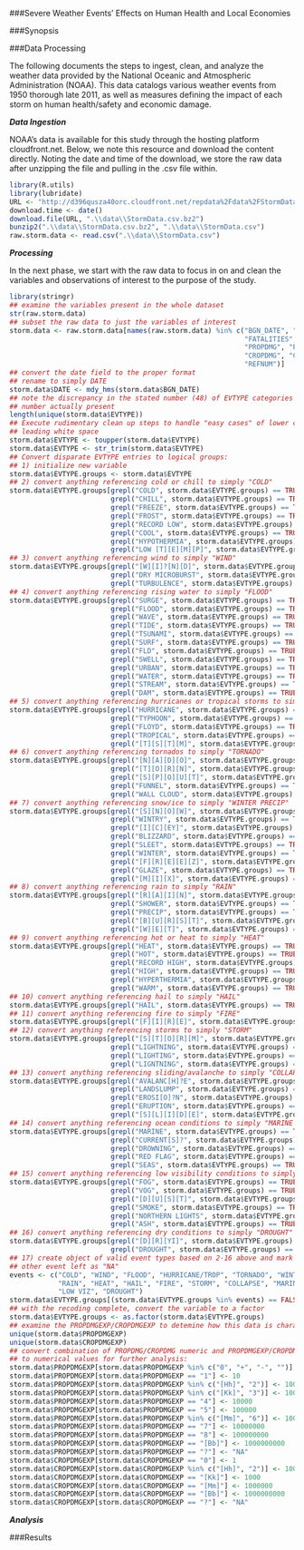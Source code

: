 ###Severe Weather Events' Effects on Human Health and Local Economies

###Synopsis

###Data Processing

The following documents the steps to ingest, clean, and analyze the weather data provided by the National Oceanic and Atmospheric Administration (NOAA).  This data catalogs various weather events from 1950 thorough late 2011, as well as measures defining the impact of each storm on human health/safety and economic damage.

_**Data Ingestion**_

NOAA's data is available for this study through the hosting platform cloudfront.net. Below, we note this resource and download the content directly. Noting the date and time of the download, we store the raw data after unzipping the file and pulling in the .csv file within.

```r
library(R.utils)
library(lubridate)
URL <- "http://d396qusza40orc.cloudfront.net/repdata%2Fdata%2FStormData.csv.bz2"
download.time <- date()
download.file(URL, ".\\data\\StormData.csv.bz2")
bunzip2(".\\data\\StormData.csv.bz2", ".\\data\\StormData.csv")
raw.storm.data <- read.csv(".\\data\\StormData.csv")
```

_**Processing**_

In the next phase, we start with the raw data to focus in on and clean the variables and observations of interest to the purpose of the study.

```r
library(stringr)
## examine the variables present in the whole dataset
str(raw.storm.data)
## subset the raw data to just the variables of interest
storm.data <- raw.storm.data[names(raw.storm.data) %in% c("BGN_DATE", "EVTYPE", 
                                                          "FATALITIES", "INJURIES",
                                                          "PROPDMG", "PROPDMGEXP",
                                                          "CROPDMG", "CROPDMGEXP",
                                                          "REFNUM")]
## convert the date field to the proper format
## rename to simply DATE
storm.data$DATE <- mdy_hms(storm.data$BGN_DATE)
## note the discrepancy in the stated number (48) of EVTYPE categories and the 
## number actually present
length(unique(storm.data$EVTYPE))
## Execute rudimentary clean up steps to handle "easy cases" of lower case and
## leading white space
storm.data$EVTYPE <- toupper(storm.data$EVTYPE)
storm.data$EVTYPE <- str_trim(storm.data$EVTYPE)
## Convert disparate EVTYPE entries to logical groups:
## 1) initialize new variable
storm.data$EVTYPE.groups <- storm.data$EVTYPE
## 2) convert anything referencing cold or chill to simply "COLD"
storm.data$EVTYPE.groups[grepl("COLD", storm.data$EVTYPE.groups) == TRUE |
                         grepl("CHILL", storm.data$EVTYPE.groups) == TRUE |
                         grepl("FREEZE", storm.data$EVTYPE.groups) == TRUE |
                         grepl("FROST", storm.data$EVTYPE.groups) == TRUE |
                         grepl("RECORD LOW", storm.data$EVTYPE.groups) == TRUE |
                         grepl("COOL", storm.data$EVTYPE.groups) == TRUE |
                         grepl("HYPOTHERMIA", storm.data$EVTYPE.groups) == TRUE | 
                         grepl("LOW [T][E][M][P]", storm.data$EVTYPE.groups) == TRUE] <- "COLD"
## 3) convert anything referencing wind to simply "WIND"
storm.data$EVTYPE.groups[grepl("[W][I]?[N][D]", storm.data$EVTYPE.groups) == TRUE | 
                         grepl("DRY MICROBURST", storm.data$EVTYPE.groups) == TRUE | 
                         grepl("TURBULENCE", storm.data$EVTYPE.groups) == TRUE] <- "WIND"
## 4) convert anything referencing rising water to simply "FLOOD"
storm.data$EVTYPE.groups[grepl("SURGE", storm.data$EVTYPE.groups) == TRUE | 
                         grepl("FLOOD", storm.data$EVTYPE.groups) == TRUE |
                         grepl("WAVE", storm.data$EVTYPE.groups) == TRUE |
                         grepl("TIDE", storm.data$EVTYPE.groups) == TRUE | 
                         grepl("TSUNAMI", storm.data$EVTYPE.groups) == TRUE |
                         grepl("SURF", storm.data$EVTYPE.groups) == TRUE | 
                         grepl("FLD", storm.data$EVTYPE.groups) == TRUE | 
                         grepl("SWELL", storm.data$EVTYPE.groups) == TRUE | 
                         grepl("URBAN", storm.data$EVTYPE.groups) == TRUE |
                         grepl("WATER", storm.data$EVTYPE.groups) == TRUE |
                         grepl("STREAM", storm.data$EVTYPE.groups) == TRUE |
                         grepl("DAM", storm.data$EVTYPE.groups) == TRUE] <- "FLOOD"
## 5) convert anything referencing hurricanes or tropical storms to simply "HURRICANE/TROP"
storm.data$EVTYPE.groups[grepl("HURRICANE", storm.data$EVTYPE.groups) == TRUE | 
                         grepl("TYPHOON", storm.data$EVTYPE.groups) == TRUE |
                         grepl("FLOYD", storm.data$EVTYPE.groups) == TRUE |
                         grepl("TROPICAL", storm.data$EVTYPE.groups) == TRUE | 
                         grepl("[T][S][T][M]", storm.data$EVTYPE.groups) == TRUE] <- "HURRICANE/TROP"
## 6) convert anything referencing tornados to simply "TORNADO"
storm.data$EVTYPE.groups[grepl("[N][A][D][O]", storm.data$EVTYPE.groups) == TRUE | 
                         grepl("[T][O][R][N]", storm.data$EVTYPE.groups) == TRUE | 
                         grepl("[S][P][O][U][T]", storm.data$EVTYPE.groups) == TRUE | 
                         grepl("FUNNEL", storm.data$EVTYPE.groups) == TRUE | 
                         grepl("WALL CLOUD", storm.data$EVTYPE.groups) == TRUE] <- "TORNADO"
## 7) convert anything referencing snow/ice to simply "WINTER PRECIP"
storm.data$EVTYPE.groups[grepl("[S][N][O][W]", storm.data$EVTYPE.groups) == TRUE | 
                         grepl("WINTRY", storm.data$EVTYPE.groups) == TRUE |
                         grepl("[I][C][EY]", storm.data$EVTYPE.groups) == TRUE |
                         grepl("BLIZZARD", storm.data$EVTYPE.groups) == TRUE |
                         grepl("SLEET", storm.data$EVTYPE.groups) == TRUE | 
                         grepl("WINTER", storm.data$EVTYPE.groups) == TRUE |
                         grepl("[F][R][E][E][Z]", storm.data$EVTYPE.groups) == TRUE |
                         grepl("GLAZE", storm.data$EVTYPE.groups) == TRUE |
                         grepl("[M][I][X]", storm.data$EVTYPE.groups) == TRUE] <- "WINTER PREC"
## 8) convert anything referencing rain to simply "RAIN"
storm.data$EVTYPE.groups[grepl("[R][A][I][N]", storm.data$EVTYPE.groups) == TRUE | 
                         grepl("SHOWER", storm.data$EVTYPE.groups) == TRUE |
                         grepl("PRECIP", storm.data$EVTYPE.groups) == TRUE |
                         grepl("[B][U][R][S][T]", storm.data$EVTYPE.groups) == TRUE |
                         grepl("[W][E][T]", storm.data$EVTYPE.groups) == TRUE] <- "RAIN"
## 9) convert anything referencing hot or heat to simply "HEAT"
storm.data$EVTYPE.groups[grepl("HEAT", storm.data$EVTYPE.groups) == TRUE |
                         grepl("HOT", storm.data$EVTYPE.groups) == TRUE |
                         grepl("RECORD HIGH", storm.data$EVTYPE.groups) == TRUE |
                         grepl("HIGH", storm.data$EVTYPE.groups) == TRUE | 
                         grepl("HYPERTHERMIA", storm.data$EVTYPE.groups) == TRUE | 
                         grepl("WARM", storm.data$EVTYPE.groups) == TRUE] <- "HEAT"
## 10) convert anything referencing hail to simply "HAIL"
storm.data$EVTYPE.groups[grepl("HAIL", storm.data$EVTYPE.groups) == TRUE] <- "HAIL"
## 11) convert anything referencing fire to simply "FIRE"
storm.data$EVTYPE.groups[grepl("[F][I][R][E]", storm.data$EVTYPE.groups) == TRUE] <- "FIRE"
## 12) convert anything referencing storms to simply "STORM"
storm.data$EVTYPE.groups[grepl("[S][T][O][R][M]", storm.data$EVTYPE.groups) == TRUE | 
                         grepl("LIGHTNING", storm.data$EVTYPE.groups) == TRUE | 
                         grepl("LIGHTING", storm.data$EVTYPE.groups) == TRUE | 
                         grepl("LIGNTNING", storm.data$EVTYPE.groups) == TRUE] <- "STORM"
## 13) convert anything referencing sliding/avalanche to simply "COLLAPSE"
storm.data$EVTYPE.groups[grepl("AVALANC[H]?E", storm.data$EVTYPE.groups) == TRUE | 
                         grepl("LANDSLUMP", storm.data$EVTYPE.groups) == TRUE | 
                         grepl("EROSI[O]?N", storm.data$EVTYPE.groups) == TRUE | 
                         grepl("ERUPTION", storm.data$EVTYPE.groups) == TRUE | 
                         grepl("[S][L][I][D][E]", storm.data$EVTYPE.groups) == TRUE] <- "COLLAPSE"
## 14) convert anything referencing ocean conditions to simply "MARINE CONDITIONS"
storm.data$EVTYPE.groups[grepl("MARINE", storm.data$EVTYPE.groups) == TRUE | 
                         grepl("CURRENT[S]?", storm.data$EVTYPE.groups) == TRUE | 
                         grepl("DROWNING", storm.data$EVTYPE.groups) == TRUE | 
                         grepl("RED FLAG", storm.data$EVTYPE.groups) == TRUE | 
                         grepl("SEAS", storm.data$EVTYPE.groups) == TRUE] <- "MARINE CONDITIONS"
## 15) convert anything referencing low visibility conditions to simply "LOW VIZ"
storm.data$EVTYPE.groups[grepl("FOG", storm.data$EVTYPE.groups) == TRUE | 
                         grepl("VOG", storm.data$EVTYPE.groups) == TRUE | 
                         grepl("[D][U][S][T]", storm.data$EVTYPE.groups) == TRUE | 
                         grepl("SMOKE", storm.data$EVTYPE.groups) == TRUE | 
                         grepl("NORTHERN LIGHTS", storm.data$EVTYPE.groups) == TRUE |
                         grepl("ASH", storm.data$EVTYPE.groups) == TRUE] <- "LOW VIZ"
## 16) convert anything referencing dry conditions to simply "DROUGHT"
storm.data$EVTYPE.groups[grepl("[D][R][YI]", storm.data$EVTYPE.groups) == TRUE | 
                         grepl("DROUGHT", storm.data$EVTYPE.groups) == TRUE] <- "DROUGHT"
## 17) create object of valid event types based on 2-16 above and mark any  
## other event left as "NA"
events <- c("COLD", "WIND", "FLOOD", "HURRICANE/TROP", "TORNADO", "WINTER PREC", 
            "RAIN", "HEAT", "HAIL", "FIRE", "STORM", "COLLAPSE", "MARINE CONDITIONS",
            "LOW VIZ", "DROUGHT")
storm.data$EVTYPE.groups[(storm.data$EVTYPE.groups %in% events) == FALSE] <- "NA"
## with the recoding complete, convert the variable to a factor
storm.data$EVTYPE.groups <- as.factor(storm.data$EVTYPE.groups)
## examine the PROPDMGEXP/CROPDMGEXP to detemine how this data is characterized
unique(storm.data$PROPDMGEXP)
unique(storm.data$CROPDMGEXP)
## convert combination of PROPDMG/CROPDMG numeric and PROPDMGEXP/CROPDMGEXP exponent
## to numerical values for further analysis:
storm.data$PROPDMGEXP[storm.data$PROPDMGEXP %in% c("0", "+", "-", "")] <- 1
storm.data$PROPDMGEXP[storm.data$PROPDMGEXP == "1"] <- 10
storm.data$PROPDMGEXP[storm.data$PROPDMGEXP %in% c("[Hh]", "2")] <- 100
storm.data$PROPDMGEXP[storm.data$PROPDMGEXP %in% c("[Kk]", "3")] <- 1000
storm.data$PROPDMGEXP[storm.data$PROPDMGEXP == "4"] <- 10000
storm.data$PROPDMGEXP[storm.data$PROPDMGEXP == "5"] <- 100000
storm.data$PROPDMGEXP[storm.data$PROPDMGEXP %in% c("[Mm]", "6")] <- 1000000
storm.data$PROPDMGEXP[storm.data$PROPDMGEXP == "7"] <- 10000000
storm.data$PROPDMGEXP[storm.data$PROPDMGEXP == "8"] <- 100000000
storm.data$PROPDMGEXP[storm.data$PROPDMGEXP == "[Bb]"] <- 1000000000
storm.data$PROPDMGEXP[storm.data$PROPDMGEXP == "?"] <- "NA"
storm.data$CROPDMGEXP[storm.data$CROPDMGEXP == "0"] <- 1
storm.data$CROPDMGEXP[storm.data$CROPDMGEXP %in% c("[Hh]", "2")] <- 100
storm.data$CROPDMGEXP[storm.data$CROPDMGEXP == "[Kk]"] <- 1000
storm.data$CROPDMGEXP[storm.data$CROPDMGEXP == "[Mm]"] <- 1000000
storm.data$CROPDMGEXP[storm.data$CROPDMGEXP == "[Bb]"] <- 1000000000
storm.data$CROPDMGEXP[storm.data$CROPDMGEXP == "?"] <- "NA"
```

_**Analysis**_

###Results